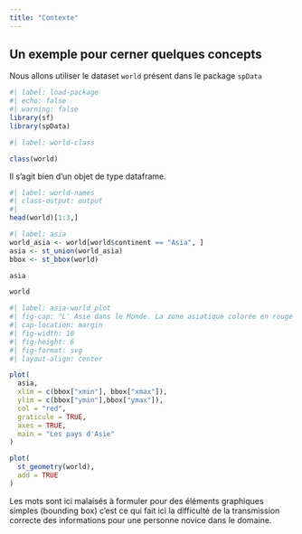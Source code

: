 ```yaml
---
title: "Contexte"
---
```


## Un exemple pour cerner quelques concepts

Nous allons utiliser le dataset `world` présent dans le package `spData`

```r
#| label: load-package
#| echo: false
#| warning: false
library(sf)
library(spData)
```

```r
#| label: world-class

class(world)
```

Il s'agit bien d'un objet de type dataframe.

```r
#| label: world-names
#| class-output: output
#| 
head(world)[1:3,]
```




```r
#| label: asia
world_asia <- world[world$continent == "Asia", ]
asia <- st_union(world_asia)
bbox <- st_bbox(world)

asia

world

```

```r
#| label: asia-world_plot
#| fig-cap: "L' Asie dans le Monde. La zone asiatique colorée en rouge a été affichée avec les limites de cadre (bounding box) de la carte du Monde. L'ensemble des pays du Monde avec leurs frontières respectives ont été ensuite affichés au-dessus de la zone déjà tracée."
#| cap-location: margin
#| fig-width: 10
#| fig-height: 6
#| fig-format: svg
#| layout-align: center

plot(
  asia, 
  xlim = c(bbox["xmin"], bbox["xmax"]), 
  ylim = c(bbox["ymin"],bbox["ymax"]),
  col = "red",
  graticule = TRUE,
  axes = TRUE,
  main = "Les pays d'Asie"
)

plot(
  st_geometry(world), 
  add = TRUE
)

```



::: {.callout-note}

Les mots sont ici malaisés à formuler pour des éléments graphiques simples (bounding box) c'est ce qui fait ici la difficulté de la transmission correcte des informations pour une personne novice dans le domaine.

:::
